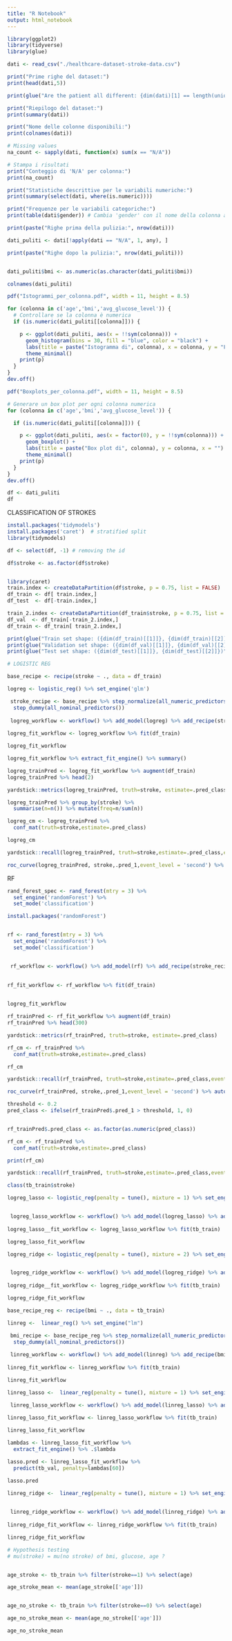 ```yaml
---
title: "R Notebook"
output: html_notebook
---
```



```r
library(ggplot2)
library(tidyverse)
library(glue)

dati <- read_csv("./healthcare-dataset-stroke-data.csv")
```

```r
print("Prime righe del dataset:")
print(head(dati,5))
```
```r
print(glue("Are the patient all different: {dim(dati)[1] == length(unique(dati$id))}"))
```
```r
print("Riepilogo del dataset:")
print(summary(dati))
```
```r
print("Nome delle colonne disponibili:")
print(colnames(dati))
```
```r
# Missing values
na_count <- sapply(dati, function(x) sum(x == "N/A"))

# Stampa i risultati
print("Conteggio di 'N/A' per colonna:")
print(na_count)
```

```r
print("Statistiche descrittive per le variabili numeriche:")
print(summary(select(dati, where(is.numeric))))
```
```r
print("Frequenze per le variabili categoriche:")
print(table(dati$gender)) # Cambia 'gender' con il nome della colonna appropriata
```
```r
print(paste("Righe prima della pulizia:", nrow(dati)))

dati_puliti <- dati[!apply(dati == "N/A", 1, any), ]

print(paste("Righe dopo la pulizia:", nrow(dati_puliti)))
```
```r

```
```r
dati_puliti$bmi <- as.numeric(as.character(dati_puliti$bmi))
```
```r
colnames(dati_puliti)
```
```r
pdf("Istogrammi_per_colonna.pdf", width = 11, height = 8.5)

for (colonna in c('age','bmi','avg_glucose_level')) {
  # Controllare se la colonna è numerica
  if (is.numeric(dati_puliti[[colonna]])) {

    p <- ggplot(dati_puliti, aes(x = !!sym(colonna))) +
      geom_histogram(bins = 30, fill = "blue", color = "black") +
      labs(title = paste("Istogramma di", colonna), x = colonna, y = "Frequenza") +
      theme_minimal()
    print(p)
  }
}
dev.off()
```
```r
pdf("Boxplots_per_colonna.pdf", width = 11, height = 8.5)

# Generare un box plot per ogni colonna numerica
for (colonna in c('age','bmi','avg_glucose_level')) {

  if (is.numeric(dati_puliti[[colonna]])) {

    p <- ggplot(dati_puliti, aes(x = factor(0), y = !!sym(colonna))) +
      geom_boxplot() +
      labs(title = paste("Box plot di", colonna), y = colonna, x = "") +
      theme_minimal()
    print(p)
  }
}
dev.off()
```

```r
df <- dati_puliti
df
```

CLASSIFICATION OF STROKES
```r
install.packages('tidymodels')
install.packages('caret')  # stratified split
library(tidymodels)
```


```r
df <- select(df, -1) # removing the id
```


```r
df$stroke <- as.factor(df$stroke)


library(caret)
train.index <- createDataPartition(df$stroke, p = 0.75, list = FALSE)
df_train <- df[ train.index,]
df_test  <- df[-train.index,]

train_2.index <- createDataPartition(df_train$stroke, p = 0.75, list = FALSE)
df_val  <- df_train[-train_2.index,]
df_train <- df_train[ train_2.index,]

print(glue("Train set shape: ({dim(df_train)[[1]]}, {dim(df_train)[[2]]})"))
print(glue("Validation set shape: ({dim(df_val)[[1]]}, {dim(df_val)[[2]]})"))
print(glue("Test set shape: ({dim(df_test)[[1]]}, {dim(df_test)[[2]]})"))


```



```r
# LOGISTIC REG

base_recipe <- recipe(stroke ~ ., data = df_train)

logreg <- logistic_reg() %>% set_engine('glm')

 stroke_recipe <- base_recipe %>% step_normalize(all_numeric_predictors()) %>%
  step_dummy(all_nominal_predictors())
 
 logreg_workflow <- workflow() %>% add_model(logreg) %>% add_recipe(stroke_recipe)
 
logreg_fit_workflow <- logreg_workflow %>% fit(df_train)  

logreg_fit_workflow
```
```r
logreg_fit_workflow %>% extract_fit_engine() %>% summary()
```

```r
logreg_trainPred <- logreg_fit_workflow %>% augment(df_train)
logreg_trainPred %>% head(2)
```

```r
yardstick::metrics(logreg_trainPred, truth=stroke, estimate=.pred_class)
```

```r
logreg_trainPred %>% group_by(stroke) %>% 
  summarise(n=n()) %>% mutate(freq=n/sum(n))
```


```r
logreg_cm <- logreg_trainPred %>% 
  conf_mat(truth=stroke,estimate=.pred_class)

logreg_cm
```

```r
yardstick::recall(logreg_trainPred, truth=stroke,estimate=.pred_class,event_level='second')
```

```r
roc_curve(logreg_trainPred, stroke,.pred_1,event_level = 'second') %>% autoplot()
```
RF

```r
rand_forest_spec <- rand_forest(mtry = 3) %>%  
  set_engine('randomForest') %>% 
  set_mode('classification')
```

```r
install.packages('randomForest')


rf <- rand_forest(mtry = 3) %>%  
  set_engine('randomForest') %>% 
  set_mode('classification') 


 rf_workflow <- workflow() %>% add_model(rf) %>% add_recipe(stroke_recipe)
 
 
rf_fit_workflow <- rf_workflow %>% fit(df_train)  


logreg_fit_workflow
```
```r
rf_trainPred <- rf_fit_workflow %>% augment(df_train)
rf_trainPred %>% head(300)
```

```r
yardstick::metrics(rf_trainPred, truth=stroke, estimate=.pred_class)

rf_cm <- rf_trainPred %>% 
  conf_mat(truth=stroke,estimate=.pred_class)

rf_cm

yardstick::recall(rf_trainPred, truth=stroke,estimate=.pred_class,event_level='second')
```
```r
roc_curve(rf_trainPred, stroke,.pred_1,event_level = 'second') %>% autoplot()
```



```r
threshold <- 0.2
pred_class <- ifelse(rf_trainPred$.pred_1 > threshold, 1, 0)


rf_trainPred$.pred_class <- as.factor(as.numeric(pred_class))
```

```r
rf_cm <- rf_trainPred %>% 
  conf_mat(truth=stroke,estimate=.pred_class)

print(rf_cm)

yardstick::recall(rf_trainPred, truth=stroke,estimate=.pred_class,event_level='second')
```
```r
class(tb_train$stroke)
```


```r
logreg_lasso <- logistic_reg(penalty = tune(), mixture = 1) %>% set_engine('glmnet')


 logreg_lasso_workflow <- workflow() %>% add_model(logreg_lasso) %>% add_recipe(stroke_recipe)
 
logreg_lasso__fit_workflow <- logreg_lasso_workflow %>% fit(tb_train)  

logreg_lasso_fit_workflow
```

```r
logreg_ridge <- logistic_reg(penalty = tune(), mixture = 2) %>% set_engine('glmnet')


 logreg_ridge_workflow <- workflow() %>% add_model(logreg_ridge) %>% add_recipe(stroke_recipe)
 
logreg_ridge__fit_workflow <- logreg_ridge_workflow %>% fit(tb_train)  

logreg_ridge_fit_workflow
```


```r
base_recipe_reg <- recipe(bmi ~ ., data = tb_train)

linreg <-  linear_reg() %>% set_engine("lm")

 bmi_recipe <- base_recipe_reg %>% step_normalize(all_numeric_predictors()) %>%
  step_dummy(all_nominal_predictors())
 
 linreg_workflow <- workflow() %>% add_model(linreg) %>% add_recipe(bmi_recipe)
 
linreg_fit_workflow <- linreg_workflow %>% fit(tb_train)

linreg_fit_workflow
```



```r

linreg_lasso <-  linear_reg(penalty = tune(), mixture = 1) %>% set_engine("glmnet")

 linreg_lasso_workflow <- workflow() %>% add_model(linreg_lasso) %>% add_recipe(bmi_recipe)
 
linreg_lasso_fit_workflow <- linreg_lasso_workflow %>% fit(tb_train)

linreg_lasso_fit_workflow
```

```r
lambdas <- linreg_lasso_fit_workflow %>% 
  extract_fit_engine() %>% .$lambda

lasso.pred <- linreg_lasso_fit_workflow %>% 
  predict(tb_val, penalty=lambdas[60])

lasso.pred
```



```r

linreg_ridge <-  linear_reg(penalty = tune(), mixture = 1) %>% set_engine("glmnet")

 
 linreg_ridge_workflow <- workflow() %>% add_model(linreg_ridge) %>% add_recipe(bmi_recipe)
 
linreg_ridge_fit_workflow <- linreg_ridge_workflow %>% fit(tb_train)

linreg_ridge_fit_workflow
```




```r
# Hypothesis testing
# mu(stroke) = mu(no stroke) of bmi, glucose, age ? 


age_stroke <- tb_train %>% filter(stroke==1) %>% select(age)

age_stroke_mean <- mean(age_stroke[['age']])


age_no_stroke <- tb_train %>% filter(stroke==0) %>% select(age)

age_no_stroke_mean <- mean(age_no_stroke[['age']])

age_no_stroke_mean
```



